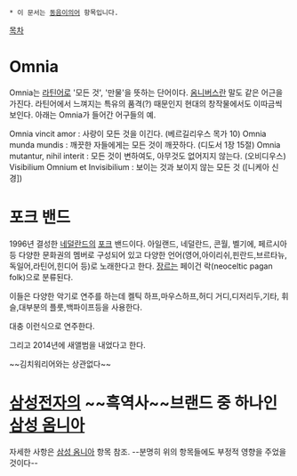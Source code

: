  * 이 문서는 [[동음이의어]] 항목입니다.

[[목차]]
= Omnia =
Omnia는 [[라틴어]]로 '모든 것', '만물'을 뜻하는 단어이다. [[옴니버스]]란 말도 같은 어근을 가진다. 라틴어에서 느껴지는 특유의 품격(?) 때문인지 현대의 창작물에서도 이따금씩 보인다.
아래는 Omnia가 들어간 어구들의 예.

Omnia vincit amor : 사랑이 모든 것을 이긴다. (베르길리우스 목가 10)
Omnia munda mundis : 깨끗한 자들에게는 모든 것이 깨끗하다. (디도서 1장 15절)
Omnia mutantur, nihil interit : 모든 것이 변하여도, 아무것도 없어지지 않는다. (오비디우스)
Visibilium Omnium et Invisibilium : 보이는 것과 보이지 않는 모든 것 ([니케아 신경])

= 포크 밴드 =
1996년 결성한 [[네덜란드]]의 [[포크]] 밴드이다. 아일랜드, 네덜란드, 콘월, 벨기에, 페르시아 등 다양한 문화권의 멤버로 구성되어 있고 다양한 언어(영어,아이리쉬,핀란드,브르타뉴,독일어,라틴어,힌디어 등)로 노래한다고 한다. [[장르]]는 페이건 락(neoceltic pagan folk)으로 분류된다.

이들은 다양한 악기로 연주를 하는데 켈틱 하프,마우스하프,허디 거디,디저리두,기타, 휘슬,대부분의 플룻,백파이프등을 사용한다.

대충 이런식으로 연주한다.
{{{#!html
<iframe width="560" height="315" src="http://www.youtube.com/embed/JXPDmK5eNvg" frameborder="0" allowfullscreen>
</iframe>
}}}

그리고 2014년에 새앨범을 내었다고 한다.

{{{#!html
<iframe width="560" height="315" src="//www.youtube.com/embed/71swxdSzY1w" frameborder="0" allowfullscreen>
</iframe>
}}}

~~김치워리어와는 상관없다~~
= [[삼성전자]]의 ~~흑역사~~브랜드 중 하나인 [[삼성 옴니아]] =
자세한 사항은 [[삼성 옴니아]] 항목 참조. --분명히 위의 항목들에도 부정적 영향을 주었을 것이다--
